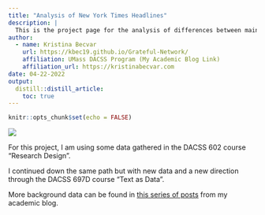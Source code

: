 ```yaml
---
title: "Analysis of New York Times Headlines"
description: |
  This is the project page for the analysis of differences between main and print headlines for New York Times articles published surrounding the U.S. withdrawal of the military in Afghanistan.
author:
  - name: Kristina Becvar
    url: https://kbec19.github.io/Grateful-Network/
    affiliation: UMass DACSS Program (My Academic Blog Link)
    affiliation_url: https://kristinabecvar.com
date: 04-22-2022
output:
  distill::distill_article:
    toc: true
---
```


```r
knitr::opts_chunk$set(echo = FALSE)

```

![](new.png)

For this project, I am using some data gathered in the DACSS 602 course "Research Design". 

I continued down the same path but with new data and a new direction through the DACSS 697D course "Text as Data".

More background data can be found in [this series of posts](https://www.kristinabecvar.com/blog.html#category:text as data){target="_blank"} from my academic blog.

